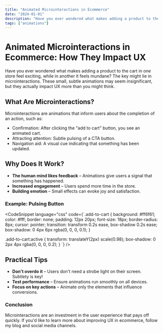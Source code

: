 ```yaml
---
title: "Animated Microinteractions in Ecommerce"
date: "2024-01-01"
description: "Have you ever wondered what makes adding a product to the cart in one store feel exciting, while in another it feels mundane? The key might lie in microinteractions. These small, subtle animations may seem insignificant, but they actually impact UX more than you might think."
tags: ["animations"]
---
```


# Animated Microinteractions in Ecommerce: How They Impact UX

Have you ever wondered what makes adding a product to the cart in one store feel exciting, while in another it feels mundane? The key might lie in microinteractions. These small, subtle animations may seem insignificant, but they actually impact UX more than you might think.

## What Are Microinteractions?

Microinteractions are animations that inform users about the completion of an action, such as:

-   Confirmation: After clicking the "add to cart" button, you see an animated cart.
-   Attracting attention: Subtle pulsing of a CTA button.
-   Navigation aid: A visual cue indicating that something has been updated.

## Why Does It Work?

-   **The human mind likes feedback** – Animations give users a signal that something has happened.
-   **Increased engagement** – Users spend more time in the store.
-   **Building emotion** – Small effects can evoke joy and satisfaction.

### Example: Pulsing Button

<CodeSnippet
    language="css"
    code={`.add-to-cart {
    background: #ff6f61;
    color: #fff;
    border: none;
    padding: 12px 20px;
    font-size: 18px;
    border-radius: 8px;
    cursor: pointer;
    transition: transform 0.2s ease, box-shadow 0.2s ease;
    box-shadow: 0 4px 6px rgba(0, 0, 0, 0.1);
}

.add-to-cart:active {
transform: translateY(2px) scale(0.98);
box-shadow: 0 2px 4px rgba(0, 0, 0, 0.2);
}
`}
/>

## Practical Tips

-   **Don't overdo it** – Users don't need a strobe light on their screen. Subtlety is key!
-   **Test performance** – Ensure animations run smoothly on all devices.
-   **Focus on key actions** – Animate only the elements that influence conversions.

### Conclusion

Microinteractions are an investment in the user experience that pays off quickly. If you'd like to learn more about improving UX in ecommerce, follow my blog and social media channels.
